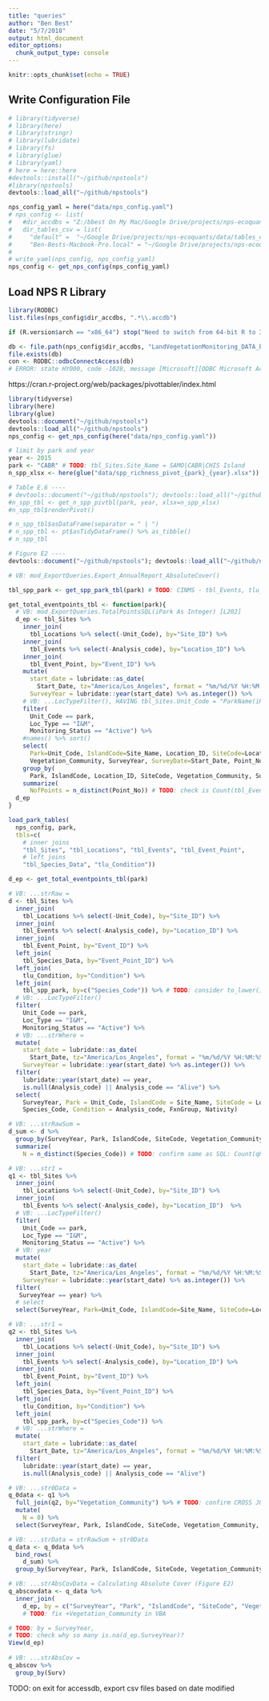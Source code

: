 ```yaml
---
title: "queries"
author: "Ben Best"
date: "5/7/2018"
output: html_document
editor_options: 
  chunk_output_type: console
---
```


```r
knitr::opts_chunk$set(echo = TRUE)
```

## Write Configuration File

```r
# library(tidyverse)
# library(here)
# library(stringr)
# library(lubridate)
# library(fs)
# library(glue)
# library(yaml)
# here = here::here
#devtools::install("~/github/npstools")
#library(npstools)
devtools::load_all("~/github/npstools")

nps_config_yaml = here("data/nps_config.yaml")
# nps_config <- list(
#   #dir_accdbs = "Z:/bbest On My Mac/Google Drive/projects/nps-ecoquants/data/CHISLandVegetationMonitoringDatabase",
#   dir_tables_csv = list(
#     "default" =  "~/Google Drive/projects/nps-ecoquants/data/tables_csv",
#     "Ben-Bests-Macbook-Pro.local" = "~/Google Drive/projects/nps-ecoquants/data/tables_csv"))
# 
# write_yaml(nps_config, nps_config_yaml)
nps_config <- get_nps_config(nps_config_yaml)
```

## Load NPS R Library

```r
library(RODBC)
list.files(nps_config$dir_accdbs, ".*\\.accdb")

if (R.version$arch == "x86_64") stop("Need to switch from 64-bit R to 32-bit.")

db <- file.path(nps_config$dir_accdbs, "LandVegetationMonitoring_DATA_be.accdb")
file.exists(db)
con <- RODBC::odbcConnectAccess(db) 
# ERROR: state HY000, code -1028, message [Microsoft][ODBC Microsoft Access Driver] Cannot open database '(unknown)'.  It may not be a database that your application recognizes, or the file may be corrupt.[RODBC] ERROR: state 01000, code 1, message [Microsoft][ODBC Microsoft Access Driver]General Warning Unable to open registry key 'Temporary (volatile) Jet DSN for process 0x7cc Thread 0x1b9c DBC 0x9738c64 Jet'.
```


https://cran.r-project.org/web/packages/pivottabler/index.html

```r
library(tidyverse)
library(here)
library(glue)
devtools::document("~/github/npstools")
devtools::load_all("~/github/npstools")
nps_config <- get_nps_config(here("data/nps_config.yaml"))

# limit by park and year
year <- 2015
park <- "CABR" # TODO: tbl_Sites.Site_Name = SAMO|CABR|CHIS Island
n_spp_xlsx <- here(glue("data/spp_richness_pivot_{park}_{year}.xlsx"))

# Table E.6 ----
# devtools::document("~/github/npstools"); devtools::load_all("~/github/npstools")
#n_spp_tbl <- get_n_spp_pivtbl(park, year, xlsx=n_spp_xlsx)
#n_spp_tbl$renderPivot()

# n_spp_tbl$asDataFrame(separator = " | ")
# n_spp_tbl <- pt$asTidyDataFrame() %>% as_tibble()
# n_spp_tbl

# Figure E2 ----
devtools::document("~/github/npstools"); devtools::load_all("~/github/npstools")

# VB: mod_ExportQueries.Export_AnnualReport_AbsoluteCover()

tbl_spp_park <- get_spp_park_tbl(park) # TODO: CINMS - tbl_Events, tlu_Project_Taxa not found

get_total_eventpoints_tbl <- function(park){
  # VB: mod_ExportQueries.TotalPointsSQL(iPark As Integer) [L202]
  d_ep <- tbl_Sites %>%
    inner_join(
      tbl_Locations %>% select(-Unit_Code), by="Site_ID") %>%
    inner_join(
      tbl_Events %>% select(-Analysis_code), by="Location_ID") %>%
    inner_join(
      tbl_Event_Point, by="Event_ID") %>% 
    mutate(
      start_date = lubridate::as_date(
        Start_Date, tz="America/Los_Angeles", format = "%m/%d/%Y %H:%M:%S"),
      SurveyYear = lubridate::year(start_date) %>% as.integer()) %>%
    # VB: ...LocTypeFilter(), HAVING tbl_Sites.Unit_Code = "ParkName(iPark)"
    filter(
      Unit_Code == park,
      Loc_Type == "I&M",
      Monitoring_Status == "Active") %>%
    #names() %>% sort()
    select(
      Park=Unit_Code, IslandCode=Site_Name, Location_ID, SiteCode=Location_Code, 
      Vegetation_Community, SurveyYear, SurveyDate=Start_Date, Point_No) %>%
    group_by(
      Park, IslandCode, Location_ID, SiteCode, Vegetation_Community, SurveyYear, SurveyDate) %>%
    summarize(
      NofPoints = n_distinct(Point_No)) # TODO: check is Count(tbl_Event_Point.Point_No) AS NofPoints
  d_ep
}

load_park_tables(
  nps_config, park,
  tbls=c(
    # inner joins
    "tbl_Sites", "tbl_Locations", "tbl_Events", "tbl_Event_Point", 
    # left joins
    "tbl_Species_Data", "tlu_Condition"))

d_ep <- get_total_eventpoints_tbl(park)

# VB: ...strRaw = 
d <- tbl_Sites %>%
  inner_join(
    tbl_Locations %>% select(-Unit_Code), by="Site_ID") %>%
  inner_join(
    tbl_Events %>% select(-Analysis_code), by="Location_ID") %>%
  inner_join(
    tbl_Event_Point, by="Event_ID") %>%
  left_join(
    tbl_Species_Data, by="Event_Point_ID") %>%
  left_join(
    tlu_Condition, by="Condition") %>%
  left_join(
    tbl_spp_park, by=c("Species_Code")) %>% # TODO: consider to_lower() or fix column names
  # VB: ...LocTypeFilter()
  filter(
    Unit_Code == park,
    Loc_Type == "I&M",
    Monitoring_Status == "Active") %>%
  # VB: ...strWhere = 
  mutate(
    start_date = lubridate::as_date(
      Start_Date, tz="America/Los_Angeles", format = "%m/%d/%Y %H:%M:%S"),
    SurveyYear = lubridate::year(start_date) %>% as.integer()) %>%
  filter(
    lubridate::year(start_date) == year,
    is.null(Analysis_code) || Analysis_code == "Alive") %>%
  select(
    SurveyYear, Park = Unit_Code, IslandCode = Site_Name, SiteCode = Location_Code, Vegetation_Community,
    Species_Code, Condition = Analysis_code, FxnGroup, Nativity)

# VB: ...strRawSum =
d_sum <- d %>%
  group_by(SurveyYear, Park, IslandCode, SiteCode, Vegetation_Community, FxnGroup, Nativity) %>%
  summarize(
    N = n_distinct(Species_Code)) # TODO: confirm same as SQL: Count(qRaw.Species_Code) AS N

# VB: ...str1 = 
q1 <- tbl_Sites %>%
  inner_join(
    tbl_Locations %>% select(-Unit_Code), by="Site_ID") %>%
  inner_join(
    tbl_Events %>% select(-Analysis_code), by="Location_ID")  %>%
  # VB: ...LocTypeFilter()
  filter(
    Unit_Code == park,
    Loc_Type == "I&M",
    Monitoring_Status == "Active") %>%
  # VB: year
  mutate(
    start_date = lubridate::as_date(
      Start_Date, tz="America/Los_Angeles", format = "%m/%d/%Y %H:%M:%S"),
    SurveyYear = lubridate::year(start_date) %>% as.integer()) %>%
  filter(
   SurveyYear == year) %>%
  # select
  select(SurveyYear, Park=Unit_Code, IslandCode=Site_Name, SiteCode=Location_Code, Vegetation_Community)

# VB: ...str1 = 
q2 <- tbl_Sites %>%
  inner_join(
    tbl_Locations %>% select(-Unit_Code), by="Site_ID") %>%
  inner_join(
    tbl_Events %>% select(-Analysis_code), by="Location_ID") %>%
  inner_join(
    tbl_Event_Point, by="Event_ID") %>%
  left_join(
    tbl_Species_Data, by="Event_Point_ID") %>%
  left_join(
    tlu_Condition, by="Condition") %>%
  left_join(
    tbl_spp_park, by=c("Species_Code")) %>%
  # VB: ...strWhere = 
  mutate(
    start_date = lubridate::as_date(
      Start_Date, tz="America/Los_Angeles", format = "%m/%d/%Y %H:%M:%S")) %>%
  filter(
    lubridate::year(start_date) == year,
    is.null(Analysis_code) || Analysis_code == "Alive")

# VB: ...str0Data = 
q_0data <- q1 %>%
  full_join(q2, by="Vegetation_Community") %>% # TODO: confirm CROSS JOIN by="Vegetation_Community"
  mutate(
    N = 0) %>%
  select(SurveyYear, Park, IslandCode, SiteCode, Vegetation_Community, FxnGroup, Nativity, N)

# VB: ...strData = strRawSum + str0Data
q_data <- q_0data %>%
  bind_rows(
    d_sum) %>%
  group_by(SurveyYear, Park, IslandCode, SiteCode, Vegetation_Community, FxnGroup, Nativity)

# VB: ...strAbsCovData = Calculating Absolute Cover (Figure E2)
q_abscovdata <- q_data %>% 
  inner_join(
    d_ep, by = c("SurveyYear", "Park", "IslandCode", "SiteCode", "Vegetation_Community")) %>%
    # TODO: fix +Vegetation_Community in VBA

# TODO: by = SurveyYear, 
# TODO: check why so many is.na(d_ep.SurveyYear)?
View(d_ep)
  
# VB: ...strAbsCov = 
q_abscov %>%
  group_by(Surv)
```


TODO: on exit for accessdb, export csv files based on date modified
